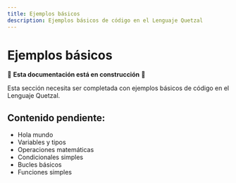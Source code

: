 ```yaml
---
title: Ejemplos básicos
description: Ejemplos básicos de código en el Lenguaje Quetzal
---
```


# Ejemplos básicos

🚧 **Esta documentación está en construcción** 🚧

Esta sección necesita ser completada con ejemplos básicos de código en el Lenguaje Quetzal.

## Contenido pendiente:
- Hola mundo
- Variables y tipos
- Operaciones matemáticas
- Condicionales simples
- Bucles básicos
- Funciones simples
